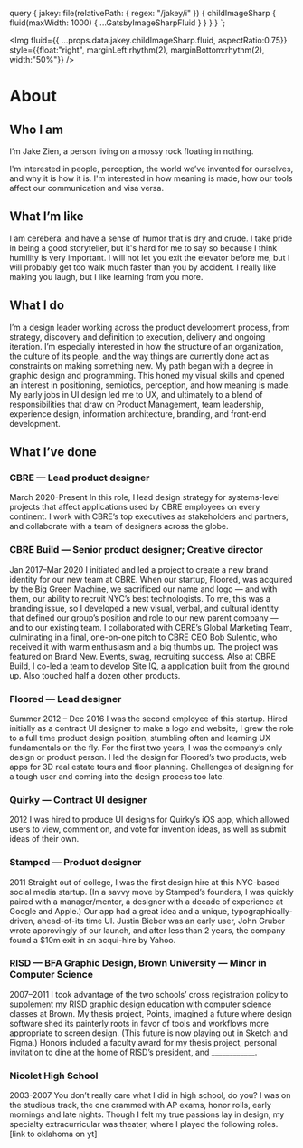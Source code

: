 

  query {
    jakey: file(relativePath: { regex: "/jakey/i" }) {
      childImageSharp {
        fluid(maxWidth: 1000) {
          ...GatsbyImageSharpFluid
        }
      }
    }
  }
`;



<SEO title="About" />

<Img 
  fluid={{ ...props.data.jakey.childImageSharp.fluid, aspectRatio:0.75}} 
  style={{float:"right", marginLeft:rhythm(2), marginBottom:rhythm(2), width:"50%"}}
  />

# About

## Who I am 
I’m Jake Zien, a person living on a mossy rock floating in nothing.

I'm interested in people, perception, the world we’ve invented for ourselves, and why it is how it is. I'm interested in how meaning is made, how our tools affect our communication and visa versa.

## What I’m like
I am cereberal and have a sense of humor that is dry and crude. I take pride in being a good storyteller, but it's hard for me to say so because I think humility is very important. I will not let you exit the elevator before me, but I will probably get too walk much faster than you by accident. I really like making you laugh, but I like learning from you more. 

## What I do
I’m a design leader working across the product development process, from strategy, discovery and definition to execution, delivery and ongoing iteration. I’m especially interested in how the structure of an organization, the culture of its people, and the way things are currently done act as constraints on making something new. 
My path began with a degree in graphic design and programming. This honed my visual skills and opened an interest in positioning, semiotics, perception, and how meaning is made. My early jobs in UI design led me to UX, and ultimately to a blend of responsibilities that draw on Product Management, team leadership, experience design, information architecture, branding, and front-end development. 

## What I’ve done
### CBRE — Lead product designer
March 2020-Present
In this role, I lead design strategy for systems-level projects that affect applications used by CBRE employees on every continent. I work with CBRE’s top executives as stakeholders and partners, and collaborate with a team of designers across the globe.

### CBRE Build — Senior product designer; Creative director
Jan 2017–Mar 2020
I initiated and led a project to create a new brand identity for our new team at CBRE. When our startup, Floored, was acquired by the Big Green Machine, we sacrificed our name and logo — and with them, our ability to recruit NYC’s best technologists. To me, this was a branding issue, so I developed a new visual, verbal, and cultural identity that defined our group’s position and role to our new parent company — and to our existing team. I collaborated with CBRE’s Global Marketing Team, culminating in a final, one-on-one pitch to CBRE CEO Bob Sulentic, who received it with warm enthusiasm and a big thumbs up. The project was featured on Brand New. Events, swag, recruiting success.
Also at CBRE Build, I co-led a team to develop Site IQ, a application built from the ground up. 
Also touched half a dozen other products.

### Floored — Lead designer
Summer 2012 – Dec 2016
I was the second employee of this startup. Hired initially as a contract UI designer to make a logo and website, I grew the role to a full time product design position, stumbling often and learning UX fundamentals on the fly.  For the first two years, I was the company’s only design or product person. I led the design for Floored’s two products, web apps for 3D real estate tours and floor planning. 
Challenges of designing for a tough user and coming into the design process too late.

### Quirky — Contract UI designer
2012
I was hired to produce UI designs for Quirky’s iOS app, which allowed users to view, comment on, and vote for invention ideas, as well as submit ideas of their own.

### Stamped — Product designer
2011
Straight out of college, I was the first design hire at this NYC-based social media startup. (In a savvy move by Stamped’s founders, I was quickly paired with a manager/mentor, a designer with a decade of experience at Google and Apple.) Our app had a great idea and a unique, typographically-driven, ahead-of-its time UI. Justin Bieber was an early user, John Gruber wrote approvingly of our launch, and after less than 2 years, the company found a $10m exit in an acqui-hire by Yahoo.

### RISD — BFA Graphic Design, Brown University — Minor in Computer Science
2007–2011
I took advantage of the two schools’ cross registration policy to supplement my RISD graphic design education with computer science classes at Brown. My thesis project, Points, imagined a future where design software shed its painterly roots in favor of tools and workflows more appropriate to screen design. (This future is now playing out in Sketch and Figma.) Honors included a faculty award for my thesis project, personal invitation to dine at the home of RISD’s president, and ____________.

### Nicolet High School
2003-2007
You don’t really care what I did in high school, do you? I was on the studious track, the one crammed with AP exams, honor rolls, early mornings and late nights. Though I felt my true passions lay in design, my specialty extracurricular was theater, where I played the following roles. [link to oklahoma on yt]